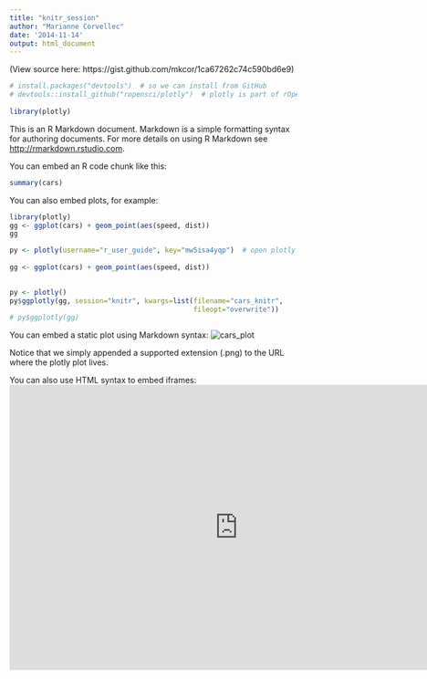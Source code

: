```yaml
---
title: "knitr_session"
author: "Marianne Corvellec"
date: '2014-11-14'
output: html_document
---
```


(View source here: https://gist.github.com/mkcor/1ca67262c74c590bd6e9)

```r
# install.packages("devtools")  # so we can install from GitHub
# devtools::install_github("ropensci/plotly")  # plotly is part of rOpenSci
 
library(plotly)
```

This is an R Markdown document. Markdown is a simple formatting syntax for
authoring documents. For more details on using R Markdown see
<http://rmarkdown.rstudio.com>.

You can embed an R code chunk like this:

```r
summary(cars)
```

You can also embed plots, for example:

```r
library(plotly)
gg <- ggplot(cars) + geom_point(aes(speed, dist))
gg
```
```r
py <- plotly(username="r_user_guide", key="mw5isa4yqp")  # open plotly connection
 
gg <- ggplot(cars) + geom_point(aes(speed, dist))
 
```


```r
py <- plotly()
py$ggplotly(gg, session="knitr", kwargs=list(filename="cars_knitr",
                                             fileopt="overwrite"))
# py$ggplotly(gg)

```

You can embed a static plot using Markdown syntax:
![cars_plot](https://plot.ly/~marianne2/167.png)

Notice that we simply appended a supported extension (.png) to the URL where the
plotly plot lives.

You can also use HTML syntax to embed iframes:
<iframe scrolling='no' seamless='seamless' style='border:none'
src='https://plot.ly/~MattSundquist/2509' width='800' height='500'></iframe>

